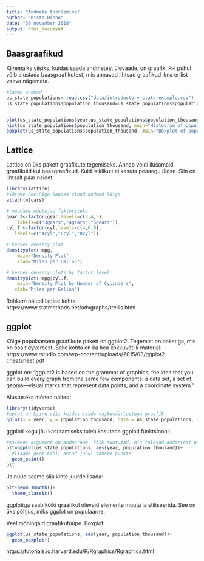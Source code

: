 ```yaml
---
title: "Andmete töötlemine"
author: "Risto Hinno"
date: "30 november 2018"
output: html_document
---
```

## Baasgraafikud

Kiiremaiks viisiks, kuidas saada andmetest ülevaade, on graafik. R-i puhul võib alustada baasgraafikutest, mis annavad lihtsad graafikud ilma erilist vaeva nägemata.

```r
#laeme andmed
us_state_populations<-read.csv("data/introductory_state_example.csv")
us_state_populations$population_thousand=us_state_populations$population/1000


plot(us_state_populations$year,us_state_populations$population_thousand, main="Scatterplot of year vs population")
hist(us_state_populations$population_thousand, main="Histogram of population")
boxplot(us_state_populations$population_thousand, main="Boxplot of population")

```
## Lattice

Lattice on üks pakett graafikute tegemiseks. Annab veidi ilusamaid graafikuid kui baasgraafikud. Kuid isiklikult ei kasuta peaaegu üldse. Siin on lihtsalt paar näidet.

```r
library(lattice) 
#võtame ühe Riga kaasas olnud andmed külge
attach(mtcars)

# muudame muutujad faktoriteks 
gear.f<-factor(gear,levels=c(3,4,5),
  	labels=c("3gears","4gears","5gears")) 
cyl.f <-factor(cyl,levels=c(4,6,8),
   labels=c("4cyl","6cyl","8cyl")) 

# kernel density plot 
densityplot(~mpg, 
  	main="Density Plot", 
  	xlab="Miles per Gallon")

# kernel density plots by factor level 
densityplot(~mpg|cyl.f, 
  	main="Density Plot by Number of Cylinders",
   xlab="Miles per Gallon")

```

Rohkem näited lattice kohta: https://www.statmethods.net/advgraphs/trellis.html 


## ggplot

Kõige populaarsem graafikute pakett on ggplot2. Tegemist on paketiga, mis on osa tidyversest. Selle kohta on ka hea kokkuvõtlik materjal: https://www.rstudio.com/wp-content/uploads/2015/03/ggplot2-cheatsheet.pdf

ggplot on: "ggplot2 is based on the grammar of graphics, the idea that you can build every graph from the same few components: a data set, a set of geoms—visual marks that represent data points, and a coordinate system."

Alustuseks mõned näited:
```r
library(tidyverse)
#qplot on kiire viis kuidas saada vaikeväärtustega graafik
qplot(x = year, y = population_thousand, data = us_state_populations, geom = "point")

```

ggploti kogu jõu kasutamiseks tuleb kasutada ggploti funktsiooni:
```r
#esimene argument on andmeraam, kõik muutujad, mis tulevad andmetest peab olema aes(...) sees
plt=ggplot(us_state_populations, aes(year, population_thousand))+
  #lisame geom kihi, antud juhul tahame punkte
  geom_point()
plt
```


Ja nüüd saame siia kihte juurde lisada:
```r
plt+geom_smooth()+
  theme_classic()
```
ggplotiga saab kõiki graafikul olevaid elemente muuta ja stiliseerida. See on üks põhjus, miks ggplot on populaarne.

Veel mõningaid graafikutüüpe. Boxplot:

```r
ggplot(us_state_populations, aes(year, population_thousand))+
  geom_boxplot()
```

https://tutorials.iq.harvard.edu/R/Rgraphics/Rgraphics.html


